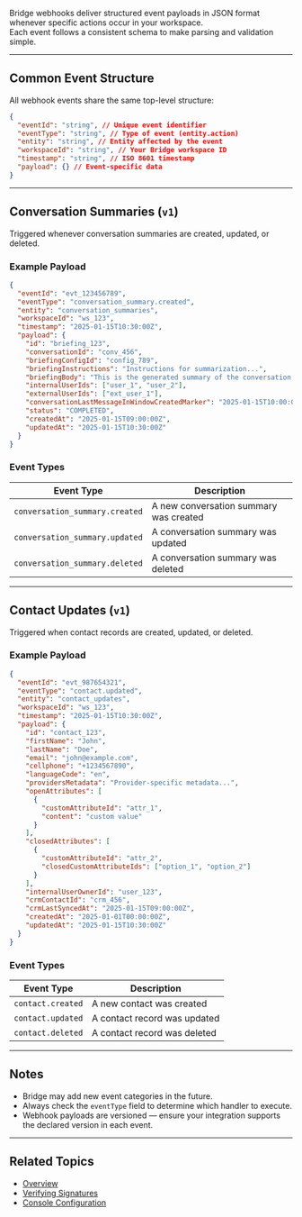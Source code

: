 Bridge webhooks deliver structured event payloads in JSON format whenever specific actions occur in your workspace.  
Each event follows a consistent schema to make parsing and validation simple.

---

## Common Event Structure

All webhook events share the same top-level structure:

```json
{
  "eventId": "string", // Unique event identifier
  "eventType": "string", // Type of event (entity.action)
  "entity": "string", // Entity affected by the event
  "workspaceId": "string", // Your Bridge workspace ID
  "timestamp": "string", // ISO 8601 timestamp
  "payload": {} // Event-specific data
}
```

---

## Conversation Summaries (`v1`)

Triggered whenever conversation summaries are created, updated, or deleted.

### Example Payload

```json
{
  "eventId": "evt_123456789",
  "eventType": "conversation_summary.created",
  "entity": "conversation_summaries",
  "workspaceId": "ws_123",
  "timestamp": "2025-01-15T10:30:00Z",
  "payload": {
    "id": "briefing_123",
    "conversationId": "conv_456",
    "briefingConfigId": "config_789",
    "briefingInstructions": "Instructions for summarization...",
    "briefingBody": "This is the generated summary of the conversation.",
    "internalUserIds": ["user_1", "user_2"],
    "externalUserIds": ["ext_user_1"],
    "conversationLastMessageInWindowCreatedMarker": "2025-01-15T10:00:00Z",
    "status": "COMPLETED",
    "createdAt": "2025-01-15T09:00:00Z",
    "updatedAt": "2025-01-15T10:30:00Z"
  }
}
```

### Event Types

| Event Type                     | Description                            |
| ------------------------------ | -------------------------------------- |
| `conversation_summary.created` | A new conversation summary was created |
| `conversation_summary.updated` | A conversation summary was updated     |
| `conversation_summary.deleted` | A conversation summary was deleted     |

---

## Contact Updates (`v1`)

Triggered when contact records are created, updated, or deleted.

### Example Payload

```json
{
  "eventId": "evt_987654321",
  "eventType": "contact.updated",
  "entity": "contact_updates",
  "workspaceId": "ws_123",
  "timestamp": "2025-01-15T10:30:00Z",
  "payload": {
    "id": "contact_123",
    "firstName": "John",
    "lastName": "Doe",
    "email": "john@example.com",
    "cellphone": "+1234567890",
    "languageCode": "en",
    "providersMetadata": "Provider-specific metadata...",
    "openAttributes": [
      {
        "customAttributeId": "attr_1",
        "content": "custom value"
      }
    ],
    "closedAttributes": [
      {
        "customAttributeId": "attr_2",
        "closedCustomAttributeIds": ["option_1", "option_2"]
      }
    ],
    "internalUserOwnerId": "user_123",
    "crmContactId": "crm_456",
    "crmLastSyncedAt": "2025-01-15T09:00:00Z",
    "createdAt": "2025-01-01T00:00:00Z",
    "updatedAt": "2025-01-15T10:30:00Z"
  }
}
```

### Event Types

| Event Type        | Description                  |
| ----------------- | ---------------------------- |
| `contact.created` | A new contact was created    |
| `contact.updated` | A contact record was updated |
| `contact.deleted` | A contact record was deleted |

---

## Notes

- Bridge may add new event categories in the future.
- Always check the `eventType` field to determine which handler to execute.
- Webhook payloads are versioned — ensure your integration supports the declared version in each event.

---

## Related Topics

- [Overview](/webhooks)
- [Verifying Signatures](/webhooks/verifying-signatures)
- [Console Configuration](/webhooks/configuration)

